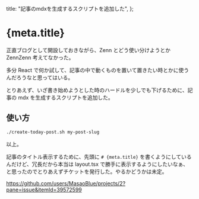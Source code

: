   title: "記事のmdxを生成するスクリプトを追加した",
};

# {meta.title}

正直ブログとして開設しておきながら、Zenn とどう使い分けようとか ZennZenn 考えてなかった。

多分 React で何か試して、記事の中で動くものを置いて置きたい時とかに使うんだろうなと思ってはいる。

とりあえず、いざ書き始めようとした時のハードルを少しでも下げるために、記事の mdx を生成するスクリプトを追加した。

## 使い方

```sh
./create-today-post.sh my-post-slug
```

以上。

記事のタイトル表示するために、先頭に `# {meta.title}` を書くようにしているんだけど、冗長だから本当は layout.tsx で勝手に表示するようにしたいなぁ、と思ったのでとりあえずチケットを発行した。やるかどうかは未定。

https://github.com/users/MasaoBlue/projects/2?pane=issue&itemId=39572599
